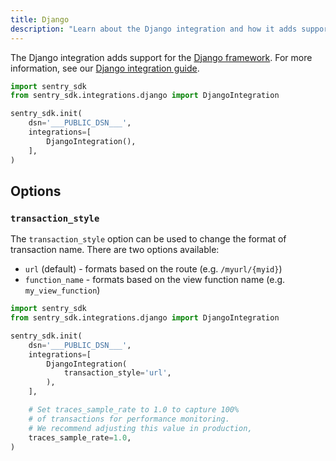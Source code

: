 ```yaml
---
title: Django
description: "Learn about the Django integration and how it adds support for the Django framework."
---
```


The Django integration adds support for the [Django framework](https://djangoproject.com/). For more information, see our [Django integration guide](/platforms/python/guides/django/).

```python
import sentry_sdk
from sentry_sdk.integrations.django import DjangoIntegration

sentry_sdk.init(
    dsn='___PUBLIC_DSN___',
    integrations=[
        DjangoIntegration(),
    ],
)
```

## Options

### `transaction_style`

The `transaction_style` option can be used to change the format of transaction name. There are two options available:

- `url` (default) - formats based on the route (e.g. `/myurl/{myid}`)
- `function_name` - formats based on the view function name (e.g. `my_view_function`)

```python
import sentry_sdk
from sentry_sdk.integrations.django import DjangoIntegration

sentry_sdk.init(
    dsn='___PUBLIC_DSN___',
    integrations=[
        DjangoIntegration(
            transaction_style='url',
        ),
    ],

    # Set traces_sample_rate to 1.0 to capture 100%
    # of transactions for performance monitoring.
    # We recommend adjusting this value in production,
    traces_sample_rate=1.0,
)
```
